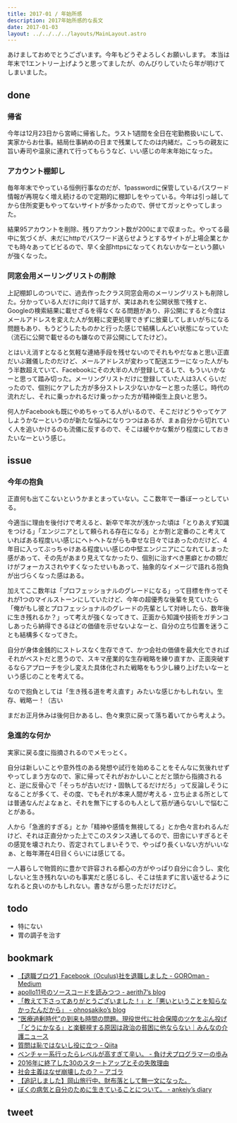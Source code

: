 ```yaml
---
title: 2017-01 / 年始所感
description: 2017年始所感的な長文
date: 2017-01-03
layout: ../../../../layouts/MainLayout.astro
---
```


あけましておめでとうございます。今年もどうぞよろしくお願いします。
本当は年末で1エントリー上げようと思ってましたが、のんびりしていたら年が明けてしまいました。

done
----

###  帰省

今年は12月23日から宮崎に帰省した。ラスト1週間を全日在宅勤務扱いにして、実家からお仕事。結局仕事納めの日まで残業してたのは内緒だ。こっちの親友に旨い寿司や温泉に連れて行ってもらうなど、いい感じの年末年始になった。

###  アカウント棚卸し

毎年年末でやっている恒例行事なのだが、1passwordに保管しているパスワード情報が再現なく増え続けるので定期的に棚卸しをやっている。今年は引っ越してから住所変更もやってないサイトが多かったので、併せてガッとやってしまった。

結果95アカウントを削除、残りアカウント数が200にまで収まった。やってる最中に気づくが、未だにhttpでパスワード送らせようとするサイトが上場企業とかでも時々あってビビるので、早く全部httpsになってくれないかなーという願いが強くなった。

###  同窓会用メーリングリストの削除

上記棚卸しのついでに、過去作ったクラス同窓会用のメーリングリストも削除した。分かっている人だけに向けて話すが、実はあれを公開状態で残すと、Googleの検索結果に載せざるを得なくなる問題があり、非公開にすると今度はメールアドレスを変えた人が気軽に変更処理できずに放棄してしまいがちになる問題もあり、もうどうしたものかと行った感じで結構しんどい状態になっていた（流石に公開で載せるのも嫌なので非公開にしてたけど）。

とはいえ消すとなると気軽な連絡手段を残せないのでそれもやだなぁと思い正直だいぶ難儀したのだけど、メールアドレスが変わって配送エラーになった人がもう半数超えていて、Facebookにその大半の人が登録してるしで、もういいかなーと思って踏み切った。メーリングリストだけに登録していた人は3人くらいだったので、個別にケアした方が多分ストレス少ないかなーと思った感じ。時代の流れだし、それに乗っかれるだけ乗っかった方が精神衛生上良いと思う。

何人かFacebookも既にやめちゃってる人がいるので、そこだけどうやってケアしようかなーというのが新たな悩みになりつつはあるが、まぁ自分から切れていく人を追いかけるのも流儀に反するので、そこは緩やかな繋がり程度にしておきたいなーという感じ。

issue
----

###  今年の抱負

正直何も出てこないというかまとまっていない。ここ数年で一番ぼーっとしている。

今適当に理由を後付けで考えると、新卒で年次が浅かった頃は「とりあえず知識をつける」「エンジニアとして頼られる存在になる」とか割と定番のこと考えていればある程度いい感じにヘトヘトながらも幸せな日々ではあったのだけど、4年目に入ってぶっちゃけある程度いい感じの中堅エンジニアにこなれてしまった感があって、その先があまり見えてなかったり、個別に治すべき悪癖とかの類だけがフォーカスされやすくなったせいもあって、抽象的なイメージで語れる抱負が出づらくなった感はある。

加えてここ数年は「プロフェッショナルのグレードになる」って目標を作ってそれが1つのマイルストーンにしていたけど、今年の超優秀な後輩を見ていたら「俺がもし彼とプロフェッショナルのグレードの先輩として対峙したら、数年後に生き残れるか？」って考えが強くなってきて、正面から知識や技術をガチンコしあったら納得できるほどの価値を示せないよなーと、自分の立ち位置を迷うことも結構多くなってきた。

自分が身体金銭的にストレスなく生存できて、かつ会社の価値を最大化できればそれがベストだと思うので、スキマ産業的な生存戦略を練り直すか、正面突破するならアプローチを少し変えた具体化された戦略をもう少し練り上げたいなーという感じのことを考えてる。

なので抱負としては「生き残る道を考え直す」みたいな感じかもしれない。生存、戦略ー！（古い

まだお正月休みは後何日かあるし、色々東京に戻って落ち着いてから考えよう。

###  急進的な何か

実家に戻る度に指摘されるのでメモっとく。

自分は新しいことや意外性のある発想や試行を始めることをそんなに気後れせずやってしまう方なので、家に帰ってそれがおかしいことだと頭から指摘されると、逆に反骨心で「そっちが古いだけ・固執してるだけだろ」って反論しそうになることが多くて、その度、でもそれが本来人間が考える・立ち止まる所としては普通なんだよなぁと、それを無下にするのも人として筋が通らないしで悩むことがある。

人から「急進的すぎる」とか「精神や感情を無視してる」とか色々言われるんだけど、それは正直分かった上でこのスタンス通してるので、田舎にいすぎるとその感覚を壊されたり、否定されてしまいそうで、やっぱり長くいない方がいいなぁ、と毎年滞在4日目くらいには感じてる。

一人暮らしで物質的に豊かで許容される都心の方がやっぱり自分に合うし、変化しないと生き残れないのも事実だと感じるし、そこは怯まずに言い返せるようになれると良いのかもしれない。書きながら思っただけだけど。

todo
----

- 特にない
- 胃の調子を治す

bookmark
----

- [【退職ブログ】Facebook（Oculus)社を退職しました - GOROman - Medium](https://medium.com/@GOROman_1661/12d1fa10dac22)
- [apollo11号のソースコードを読みつつ - aerith7’s blog](http://aerith7.hatenablog.com/entry/2016/12/21/171726)
- [「教えて下さってありがとうございました！」と「悪いということを知らなかったんだから」 - ohnosakiko’s blog](https://ohnosakiko.hatenablog.com/entry/20161221/p1)
- [“医療過剰時代”の到来も時間の問題。現役世代に社会保障のツケをぶん投げ「どうにかなる」と楽観視する原因は政治の貧困に他ならない｜みんなの介護ニュース](https://www.minnanokaigo.com/news/yamamoto/lesson12/)
- [質問は恥ではないし役に立つ - Qiita](https://qiita.com/seki_uk/items/4001423b3cd3db0dada7)
- [ベンチャー系行ったらレベルが高すぎて辛い。 - 負け犬プログラマーの歩み](http://crapp.hatenablog.com/entry/venture-the-war-front)
- [2016年に終了した30のスタートアップとその失敗理由](https://blog.btrax.com/jp/fail2016/)
- [社会主義はなぜ崩壊したの？ – アゴラ](http://agora-web.jp/archives/2023593.html)
- [【追記しました】岡山旅行中、財布落として無一文になった。](https://anond.hatelabo.jp/20161231142408)
- [ぼくの病気と自分のために生きていることについて。 - ankeiy’s diary](https://ankeiy.hatenablog.com/entry/20161231/1483187877)

tweet
----

<Tweet tweetLink="https://twitter.com/legnoh/status/814426679791808513" />
